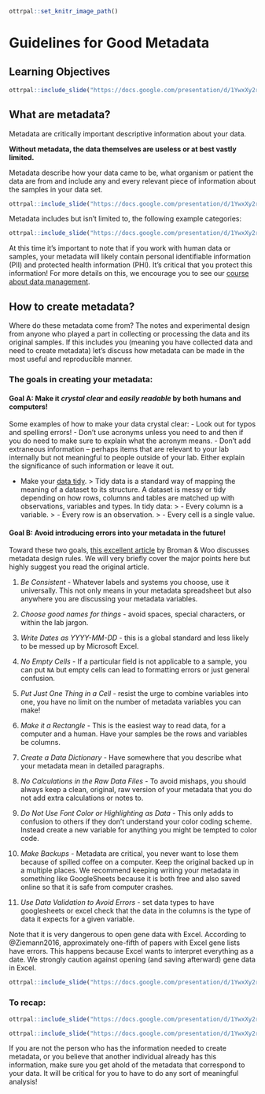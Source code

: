 
```r
ottrpal::set_knitr_image_path()
```

# Guidelines for Good Metadata

## Learning Objectives

```r
ottrpal::include_slide("https://docs.google.com/presentation/d/1YwxXy2rnUgbx_7B7ENH9wpDX-j6JpJz6lGVzOkjo0qY/edit#slide=id.g12709027cba_1_70")
```

## What are metadata?

Metadata are critically important descriptive information about your data.

**Without metadata, the data themselves are useless or at best vastly limited.**

Metadata describe how your data came to be, what organism or patient the data are from and include any and every relevant piece of information about the samples in your data set.

```r
ottrpal::include_slide("https://docs.google.com/presentation/d/1YwxXy2rnUgbx_7B7ENH9wpDX-j6JpJz6lGVzOkjo0qY/edit#slide=id.g12709027cba_1_12")
```

Metadata includes but isn't limited to, the following example categories:

```r
ottrpal::include_slide("https://docs.google.com/presentation/d/1YwxXy2rnUgbx_7B7ENH9wpDX-j6JpJz6lGVzOkjo0qY/edit#slide=id.g12709027cba_1_45")
```

<div class = "warning">
At this time it's important to note that if you work with human data or samples, your metadata will likely contain personal identifiable information (PII) and protected health information (PHI). It's critical that you protect this information! For more details on this, we encourage you to see our [course about data management](https://jhudatascience.org/Ethical_Data_Handling_for_Cancer_Research/data-privacy.html).
</div>


## How to create metadata?

Where do these metadata come from? The notes and experimental design from anyone who played a part in collecting or processing the data and its original samples. If this includes you (meaning you have collected data and need to create metadata) let's discuss how metadata can be made in the most useful and reproducible manner.

### The goals in creating your metadata:

#### Goal A: Make it _crystal clear_ and _easily readable_ by both humans and computers!

Some examples of how to make your data crystal clear:
- Look out for typos and spelling errors!
- Don't use acronyms unless you need to and then if you do need to make sure to explain what the acronym means.
- Don't add extraneous information -- perhaps items that are relevant to your lab internally but not meaningful to people outside of your lab. Either explain the significance of such information or leave it out.

- Make your [data tidy](https://cran.r-project.org/web/packages/tidyr/vignettes/tidy-data.html#:~:text=Tidy%20data%20is%20a%20standard,Every%20row%20is%20an%20observation.).
> Tidy data is a standard way of mapping the meaning of a dataset to its structure. A dataset is messy or tidy depending on how rows, columns and tables are matched up with observations, variables and types. In tidy data:
> - Every column is a variable.
> - Every row is an observation.
> - Every cell is a single value.

#### Goal B: Avoid introducing errors into your metadata in the future!

Toward these two goals, [this excellent article](https://www.tandfonline.com/doi/full/10.1080/00031305.2017.1375989) by Broman & Woo discusses metadata design rules. We will very briefly cover the major points here but highly suggest you read the original article.

1. _Be Consistent_ - Whatever labels and systems you choose, use it universally. This not only means in your metadata spreadsheet but also anywhere you are discussing your metadata variables.

2. _Choose good names for things_ - avoid spaces, special characters, or within the lab jargon.

3. _Write Dates as YYYY-MM-DD_ - this is a global standard and less likely to be messed up by Microsoft Excel.

4. _No Empty Cells_ - If a particular field is not applicable to a sample, you can put `NA` but empty cells can lead to formatting errors or just general confusion.

5. _Put Just One Thing in a Cell_ - resist the urge to combine variables into one, you have no limit on the number of metadata variables you can make!

6. _Make it a Rectangle_ - This is the easiest way to read data, for a computer and a human. Have your samples be the rows and variables be columns.

7. _Create a Data Dictionary_ - Have somewhere that you describe what your metadata mean in detailed paragraphs.

8. _No Calculations in the Raw Data Files_ - To avoid mishaps, you should always keep a clean, original, raw version of your metadata that you do not add extra calculations or notes to.

9. _Do Not Use Font Color or Highlighting as Data_ - This only adds to confusion to others if they don't understand your color coding scheme. Instead create a new variable for anything you might be tempted to color code.

10. _Make Backups_ - Metadata are critical, you never want to lose them because of spilled coffee on a computer. Keep the original backed up in a multiple places. We recommend keeping writing your metadata in something like GoogleSheets because it is both free and also saved online so that it is safe from computer crashes.

11. _Use Data Validation to Avoid Errors_ - set data types to have googlesheets or excel check that the data in the columns is the type of data it expects for a given variable.


<div class = "warning">
Note that it is very dangerous to open gene data with Excel. According to @Ziemann2016, approximately one-fifth of papers with Excel gene lists have errors. This happens because Excel wants to interpret everything as a date. We strongly caution against opening (and saving afterward) gene data in Excel.
```r
ottrpal::include_slide("https://docs.google.com/presentation/d/1YwxXy2rnUgbx_7B7ENH9wpDX-j6JpJz6lGVzOkjo0qY/edit#slide=id.g13a7f78e577_0_0")
```
</div>

### To recap:

```r
ottrpal::include_slide("https://docs.google.com/presentation/d/1YwxXy2rnUgbx_7B7ENH9wpDX-j6JpJz6lGVzOkjo0qY/edit#slide=id.g12709027cba_1_52")
```

```r
ottrpal::include_slide("https://docs.google.com/presentation/d/1YwxXy2rnUgbx_7B7ENH9wpDX-j6JpJz6lGVzOkjo0qY/edit#slide=id.g12890ae15d7_0_1")
```

If you are not the person who has the information needed to create metadata, or you believe that another individual already has this information, make sure you get ahold of the metadata that correspond to your data. It will be critical for you to have to do any sort of meaningful analysis!
